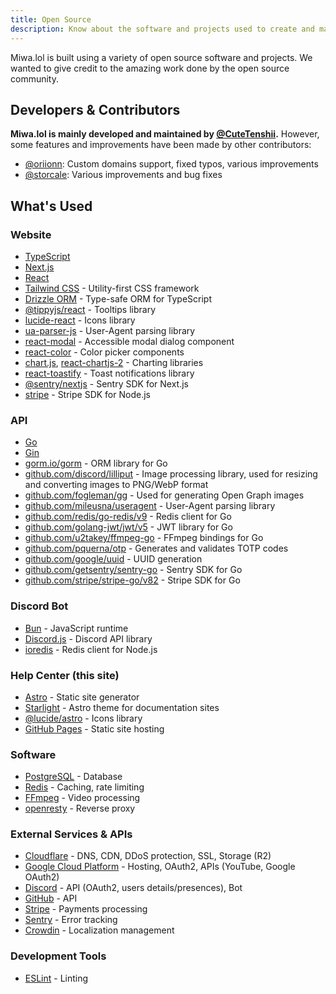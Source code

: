 ```yaml
---
title: Open Source
description: Know about the software and projects used to create and maintain Miwa.lol.
---
```


Miwa.lol is built using a variety of open source software and projects. We wanted to give credit to the amazing work done by the open source community.

## Developers & Contributors

**Miwa.lol is mainly developed and maintained by [@CuteTenshii](https://github.com/CuteTenshii).** However, some features and improvements have been made by other contributors:
- [@oriionn](https://github.com/oriionn): Custom domains support, fixed typos, various improvements
- [@storcale](https://github.com/storcale): Various improvements and bug fixes

## What's Used

### Website

- [TypeScript](https://www.typescriptlang.org/)
- [Next.js](https://nextjs.org/)
- [React](https://react.dev/)
- [Tailwind CSS](https://tailwindcss.com/) - Utility-first CSS framework
- [Drizzle ORM](https://orm.drizzle.team/) - Type-safe ORM for TypeScript
- [@tippyjs/react](https://tippyjs.com/) - Tooltips library
- [lucide-react](https://lucide.dev/) - Icons library
- [ua-parser-js](https://uaparser.dev/) - User-Agent parsing library
- [react-modal](https://reactcommunity.org/react-modal/) - Accessible modal dialog component
- [react-color](https://casesandberg.github.io/react-color/) - Color picker components
- [chart.js](https://www.chartjs.org/), [react-chartjs-2](https://react-chartjs-2.js.org/) - Charting libraries
- [react-toastify](https://fkhadra.github.io/react-toastify/) - Toast notifications library
- [@sentry/nextjs](https://docs.sentry.io/platforms/javascript/guides/nextjs/) - Sentry SDK for Next.js
- [stripe](https://github.com/stripe/stripe-node) - Stripe SDK for Node.js

### API

- [Go](https://golang.org/)
- [Gin](https://gin-gonic.com/)
- [gorm.io/gorm](https://gorm.io/) - ORM library for Go
- [github.com/discord/lilliput](https://github.com/discord/lilliput) - Image processing library, used for resizing and converting images to PNG/WebP format
- [github.com/fogleman/gg](https://github.com/fogleman/gg) - Used for generating Open Graph images
- [github.com/mileusna/useragent](https://github.com/mileusna/useragent) - User-Agent parsing library
- [github.com/redis/go-redis/v9](https://github.com/redis/go-redis) - Redis client for Go
- [github.com/golang-jwt/jwt/v5](https://github.com/golang-jwt/jwt) - JWT library for Go
- [github.com/u2takey/ffmpeg-go](https://github.com/u2takey/ffmpeg-go) - FFmpeg bindings for Go
- [github.com/pquerna/otp](https://github.com/pquerna/otp) - Generates and validates TOTP codes
- [github.com/google/uuid](https://github.com/google/uuid) - UUID generation
- [github.com/getsentry/sentry-go](https://github.com/getsentry/sentry-go) - Sentry SDK for Go
- [github.com/stripe/stripe-go/v82](https://github.com/stripe/stripe-go) - Stripe SDK for Go

### Discord Bot

- [Bun](https://bun.sh/) - JavaScript runtime
- [Discord.js](https://discord.js.org/) - Discord API library
- [ioredis](https://github.com/redis/ioredis) - Redis client for Node.js

### Help Center (this site)

- [Astro](https://astro.build/) - Static site generator
- [Starlight](https://starlight.astro.build/) - Astro theme for documentation sites
- [@lucide/astro](https://lucide.dev/) - Icons library
- [GitHub Pages](https://pages.github.com/) - Static site hosting

### Software

- [PostgreSQL](https://www.postgresql.org/) - Database
- [Redis](https://redis.io/) - Caching, rate limiting
- [FFmpeg](https://ffmpeg.org/) - Video processing
- [openresty](https://openresty.org/) - Reverse proxy

### External Services & APIs

- [Cloudflare](https://www.cloudflare.com/) - DNS, CDN, DDoS protection, SSL, Storage (R2)
- [Google Cloud Platform](https://cloud.google.com/) - Hosting, OAuth2, APIs (YouTube, Google OAuth2)
- [Discord](https://discord.com/) - API (OAuth2, users details/presences), Bot
- [GitHub](https://github.com/) - API
- [Stripe](https://stripe.com/) - Payments processing
- [Sentry](https://sentry.io/) - Error tracking
- [Crowdin](https://crowdin.com/) - Localization management

### Development Tools

- [ESLint](https://eslint.org/) - Linting